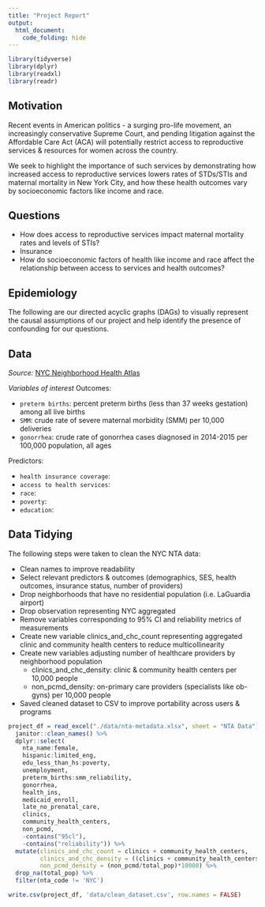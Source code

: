```yaml
---
title: "Project Report"
output: 
  html_document:
    code_folding: hide
---
```


```r
library(tidyverse)
library(dplyr)
library(readxl)
library(readr)
```
## Motivation 
Recent events in American politics - a surging pro-life movement, an increasingly conservative Supreme Court, and pending litigation against the Affordable Care Act (ACA) will potentially restrict access to reproductive services & resources for women across the country.

We seek to highlight the importance of such services by demonstrating how increased access to reproductive services lowers rates of STDs/STIs and maternal mortality in New York City, and how these health outcomes vary by socioeconomic factors like income and race.


## Questions
- How does access to reproductive services impact maternal mortality rates and levels of STIs? 
- Insurance
- How do socioeconomic factors of health like income and race affect the relationship between access to services and health outcomes? 


## Epidemiology 
The following are our directed acyclic graphs (DAGs) to visually represent the causal assumptions of our project and help identify the presence of confounding for our questions.


## Data
*Source:* 
[NYC Neighborhood Health Atlas](https://www1.nyc.gov/site/doh/health/neighborhood-health/nyc-neighborhood-health-atlas.page)

*Variables of interest*
Outcomes:

- `preterm births`: percent preterm births (less than 37 weeks gestation) among all live births
- `SMM`: crude rate of severe maternal morbidity (SMM) per 10,000 deliveries
- `gonorrhea`: crude rate of gonorrhea cases diagnosed in 2014-2015 per 100,000 population, all ages


Predictors:

- `health insurance coverage`: 
- `access to health services `: 
- `race`: 
- `poverty`: 
- `education `: 

## Data Tidying

The following steps were taken to clean the NYC NTA data: 

  * Clean names to improve readability
  * Select relevant predictors & outcomes (demographics, SES, health outcomes, insurance status, number of providers)
  * Drop neighborhoods that have no residential population (i.e. LaGuardia airport)
  * Drop observation representing NYC aggregated
  * Remove variables corresponding to 95% CI and reliability metrics of measurements
  * Create new variable clinics_and_chc_count representing aggregated clinic and community health centers to reduce multicollinearity
  * Create new variables adjusting number of healthcare providers by neighborhood population
      + clinics_and_chc_density: clinic & community health centers per 10,000 people
      + non_pcmd_density:  on-primary care providers (specialists like ob-gyns) per 10,000 people
  * Saved cleaned dataset to CSV to improve portability across users & programs
  
```r
project_df = read_excel("./data/nta-metadata.xlsx", sheet = "NTA Data") %>%
  janitor::clean_names() %>%
  dplyr::select(
    nta_name:female, 
    hispanic:limited_eng,
    edu_less_than_hs:poverty,
    unemployment,
    preterm_births:smm_reliability, 
    gonorrhea, 
    health_ins, 
    medicaid_enroll, 
    late_no_prenatal_care, 
    clinics, 
    community_health_centers, 
    non_pcmd, 
    -contains("95cl"), 
    -contains("reliability")) %>%
  mutate(clinics_and_chc_count = clinics + community_health_centers,
         clinics_and_chc_density = ((clinics + community_health_centers)/total_pop)*10000,
         non_pcmd_density = (non_pcmd/total_pop)*10000) %>%
  drop_na(total_pop) %>%
  filter(nta_code != 'NYC')

write.csv(project_df, 'data/clean_dataset.csv', row.names = FALSE)
```


